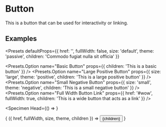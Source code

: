 
# Button

This is a button that can be used for interactivity or linking.

## Examples

<Presets
  defaultProps={{
    href: '',
    fullWidth: false,
    size: 'default',
    theme: 'passive',
    children: 'Commodo fugiat nulla sit officia'
  }}
>
  <Presets.Option
    name="Basic Button"
    props={{
      children: 'This is a basic button'
    }}
  />
  <Presets.Option
    name="Large Positive Button"
    props={{
      size: 'large',
      theme: 'positive',
      children: 'This is a large positive button'
    }}
  />
  <Presets.Option
    name="Small Negative Button"
    props={{
      size: 'small',
      theme: 'negative',
      children: 'This is a small negative button'
    }}
  />
  <Presets.Option
    name="Full Width Button Link"
    props={{
      href: '#wow',
      fullWidth: true,
      children: 'This is a wide button that acts as a link'
    }}
  />
</Presets>

<Specimen
  Head={() => <link rel="stylesheet" href="/_next/static/style.css" />}
>
  {
    ({ href, fullWidth, size, theme, children }) =>
      <Button
        href={href}
        fullWidth={fullWidth}
        size={size}
        theme={theme}
      >
        {children}
      </Button>
  }
</Specimen>

<PropTable>
  <PropTable.Row
    name="size"
    description="Changes the padding and font size of the button"
    options={['default', 'small', 'large']}
    defaultValue="default"
  />
  <PropTable.Row
    name="theme"
    description="Indicates the purpose of the button"
    options={['passive', 'positive', 'negative']}
    defaultValue="passive"
  />
  <PropTable.Row
    name="fullWidth"
    description="Allows the button to grow to the width of its container"
    defaultValue={false}
  />
  <PropTable.Row
    name="href"
    description="Optional – Add when button should act as a traditional link"
    defaultValue=""
  />
  <PropTable.Row
    name="children"
    description="Inner content of the button"
    defaultValue="Aliqua tempor labore minim fugiat ipsum"
  />
</PropTable>
